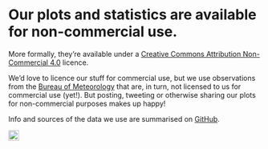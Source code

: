 # Our plots and statistics are available for non-commercial use.

More formally, they're available under a [Creative Commons Attribution Non-Commercial 4.0](https://creativecommons.org/licenses/by-nc/4.0) licence.

We'd love to licence our stuff for commercial use, but we use observations from the [Bureau of Meteorology](http://www.bom.gov.au/catalogue/data-feeds.shtml) that are, in turn, not licensed to us for commercial use (yet!). But posting, tweeting or otherwise sharing our plots for non-commercial purposes makes up happy!

Info and sources of the data we use are summarised on [GitHub](https://github.com/isithot/isithotrightnow/blob/master/data/README.md).

[![Creative Commons Attribution Non-Commercial 4.0 badge](https://mirrors.creativecommons.org/presskit/buttons/88x31/png/by-nc.png){style="height: 1.5em"}](https://creativecommons.org/licenses/by-nc/4.0/)